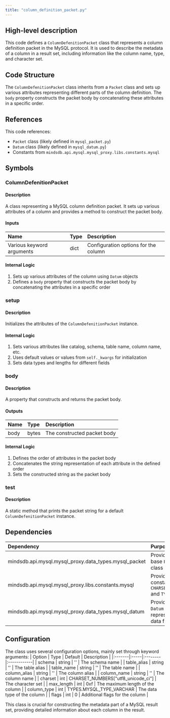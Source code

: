 ```yaml
---
title: "column_definition_packet.py"
---
```


## High-level description
This code defines a `ColumnDefenitionPacket` class that represents a column definition packet in the MySQL protocol. It is used to describe the metadata of a column in a result set, including information like the column name, type, and character set.

## Code Structure
The `ColumnDefenitionPacket` class inherits from a `Packet` class and sets up various attributes representing different parts of the column definition. The `body` property constructs the packet body by concatenating these attributes in a specific order.

## References
This code references:
- `Packet` class (likely defined in `mysql_packet.py`)
- `Datum` class (likely defined in `mysql_datum.py`)
- Constants from `mindsdb.api.mysql.mysql_proxy.libs.constants.mysql`

## Symbols

### ColumnDefenitionPacket
#### Description
A class representing a MySQL column definition packet. It sets up various attributes of a column and provides a method to construct the packet body.

#### Inputs
| Name | Type | Description |
|:-----|:-----|:------------|
| Various keyword arguments | dict | Configuration options for the column |

#### Internal Logic
1. Sets up various attributes of the column using `Datum` objects
2. Defines a `body` property that constructs the packet body by concatenating the attributes in a specific order

### setup
#### Description
Initializes the attributes of the `ColumnDefenitionPacket` instance.

#### Internal Logic
1. Sets various attributes like catalog, schema, table name, column name, etc.
2. Uses default values or values from `self._kwargs` for initialization
3. Sets data types and lengths for different fields

### body
#### Description
A property that constructs and returns the packet body.

#### Outputs
| Name | Type | Description |
|:-----|:-----|:------------|
| body | bytes | The constructed packet body |

#### Internal Logic
1. Defines the order of attributes in the packet body
2. Concatenates the string representation of each attribute in the defined order
3. Sets the constructed string as the packet body

### test
#### Description
A static method that prints the packet string for a default `ColumnDefenitionPacket` instance.

## Dependencies
| Dependency | Purpose |
|:-----------|:--------|
| mindsdb.api.mysql.mysql_proxy.data_types.mysql_packet | Provides the base `Packet` class |
| mindsdb.api.mysql.mysql_proxy.libs.constants.mysql | Provides constants like `CHARSET_NUMBERS` and `TYPES` |
| mindsdb.api.mysql.mysql_proxy.data_types.mysql_datum | Provides the `Datum` class for representing data fields |

## Configuration
The class uses several configuration options, mainly set through keyword arguments:
| Option | Type | Default | Description |
|:-------|:-----|:--------|:------------|
| schema | string | '' | The schema name |
| table_alias | string | '' | The table alias |
| table_name | string | '' | The table name |
| column_alias | string | '' | The column alias |
| column_name | string | '' | The column name |
| charset | int | CHARSET_NUMBERS["utf8_unicode_ci"] | The character set |
| max_length | int | 0xf | The maximum length of the column |
| column_type | int | TYPES.MYSQL_TYPE_VARCHAR | The data type of the column |
| flags | int | 0 | Additional flags for the column |

This class is crucial for constructing the metadata part of a MySQL result set, providing detailed information about each column in the result.